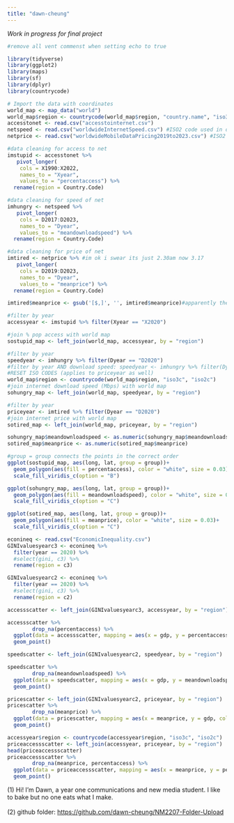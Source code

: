 ```yaml
---
title: "dawn-cheung"
---
```


*Work in progress for final project*

```r
#remove all vent commenst when setting echo to true

library(tidyverse)
library(ggplot2)
library(maps)
library(sf)
library(dplyr)
library(countrycode)

# Import the data with coordinates
world_map <- map_data("world")
world_map$region <- countrycode(world_map$region, "country.name", "iso3c")
accesstonet <- read.csv("accesstointernet.csv")
netspeed <- read.csv("worldwideInternetSpeed.csv") #ISO2 code used in dataset!
netprice <- read.csv("worldwideMobileDataPricing2019to2023.csv") #ISO2 code used in dataset!

#data cleaning for access to net
imstupid <- accesstonet %>%
   pivot_longer(
    cols = X1990:X2022,
    names_to = "Xyear",
    values_to = "percentaccess") %>%
  rename(region = Country.Code)

#data cleaning for speed of net
imhungry <- netspeed %>%
   pivot_longer(
    cols = D2017:D2023,
    names_to = "Dyear",
    values_to = "meandownloadspeed") %>%
  rename(region = Country.Code)

#data cleaning for price of net
imtired <- netprice %>% #im ok i swear its just 2.30am now 3.17
   pivot_longer(
    cols = D2019:D2023,
    names_to = "Dyear",
    values_to = "meanprice") %>%
  rename(region = Country.Code)

imtired$meanprice <- gsub('[$,]', '', imtired$meanprice)#apparently the [] is required for non-alphabets?? gonna put this in the what i learned on my own thing.

#filter by year
accessyear <- imstupid %>% filter(Xyear == "X2020")

#join % pop access with world map
sostupid_map <- left_join(world_map, accessyear, by = "region")

#filter by year
speedyear <- imhungry %>% filter(Dyear == "D2020")
#filter by year AND download speed: speedyear <- imhungry %>% filter(Dyear == "D2020", meandownloadspeed<70)
#RESET ISO CODES (applies to priceyear as well)
world_map$region <- countrycode(world_map$region, "iso3c", "iso2c")
#join internet download speed (Mbps) with world map
sohungry_map <- left_join(world_map, speedyear, by = "region")

#filter by year
priceyear <- imtired %>% filter(Dyear == "D2020")
#join internet price with world map
sotired_map <- left_join(world_map, priceyear, by = "region")

sohungry_map$meandownloadspeed <- as.numeric(sohungry_map$meandownloadspeed)
sotired_map$meanprice <- as.numeric(sotired_map$meanprice)

#group = group connects the points in the correct order
ggplot(sostupid_map, aes(long, lat, group = group))+
  geom_polygon(aes(fill = percentaccess), color = "white", size = 0.03)+
  scale_fill_viridis_c(option = "B")

ggplot(sohungry_map, aes(long, lat, group = group))+
  geom_polygon(aes(fill = meandownloadspeed), color = "white", size = 0.03)+
  scale_fill_viridis_c(option = "C")

ggplot(sotired_map, aes(long, lat, group = group))+
  geom_polygon(aes(fill = meanprice), color = "white", size = 0.03)+
  scale_fill_viridis_c(option = "C")

econineq <- read.csv("EconomicInequality.csv")
GINIvaluesyearc3 <- econineq %>%
  filter(year == 2020) %>%
  #select(gini, c3) %>%
  rename(region = c3)

GINIvaluesyearc2 <- econineq %>%
  filter(year == 2020) %>%
  #select(gini, c3) %>%
  rename(region = c2)

accessscatter <- left_join(GINIvaluesyearc3, accessyear, by = "region")

accessscatter %>% 
        drop_na(percentaccess) %>%
  ggplot(data = accessscatter, mapping = aes(x = gdp, y = percentaccess, colour = gini)) +
  geom_point()

speedscatter <- left_join(GINIvaluesyearc2, speedyear, by = "region")

speedscatter %>% 
        drop_na(meandownloadspeed) %>%
  ggplot(data = speedscatter, mapping = aes(x = gdp, y = meandownloadspeed, colour = gini)) +
  geom_point()

pricescatter <- left_join(GINIvaluesyearc2, priceyear, by = "region")
pricescatter %>% 
        drop_na(meanprice) %>%
  ggplot(data = pricescatter, mapping = aes(x = meanprice, y = gdp, colour = gini)) +
  geom_point()

accessyear$region <- countrycode(accessyear$region, "iso3c", "iso2c")
priceaccessscatter <- left_join(accessyear, priceyear, by = "region")
head(priceaccessscatter)
priceaccessscatter %>% 
        drop_na(meanprice, percentaccess) %>%
  ggplot(data = priceaccessscatter, mapping = aes(x = meanprice, y = percentaccess, colour = Continental.region)) +
  geom_point()
```

\(1\) Hi! I'm Dawn, a year one communications and new media student. I like to bake but no one eats what I make.\
\
(2) github folder: <https://github.com/dawn-cheung/NM2207-Folder-Upload>
